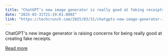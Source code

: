 ```yaml
---
title: "ChatGPT’s new image generator is really good at faking receipts"
date: "2025-03-31T21:19:01.000Z"
link: "https://techcrunch.com/2025/03/31/chatgpts-new-image-generator-is-really-good-at-faking-receipts/"
---
```


ChatGPT's new image generator is raising concerns for being really good at creating fake receipts.

[Read more](https://techcrunch.com/2025/03/31/chatgpts-new-image-generator-is-really-good-at-faking-receipts/)

